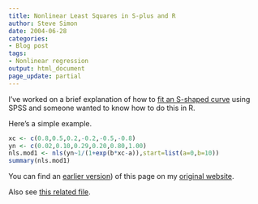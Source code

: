 ```yaml
---
title: Nonlinear Least Squares in S-plus and R
author: Steve Simon
date: 2004-06-28
categories:
- Blog post
tags:
- Nonlinear regression
output: html_document
page_update: partial
---
```


I've worked on a brief explanation of how to [fit an S-shaped curve][sim1] using SPSS and someone wanted to know how to do this in R.

Here's a simple example.

```r
xc <- c(0.8,0.5,0.2,-0.2,-0.5,-0.8)
yn <- c(0.02,0.10,0.29,0.20,0.80,1.00)
nls.mod1 <- nls(yn~1/(1+exp(b*xc-a)),start=list(a=0,b=10))
summary(nls.mod1)
```
You can find an [earlier version][sim1]) of this page on my [original website][sim2].

Also see [this related file][sim3].

[sim1]: http://www.pmean.com/04/nonlinear.html
[sim2]: http://www.pmean.com
[sim3]: http://new.pmean.com/post/scurve.html
